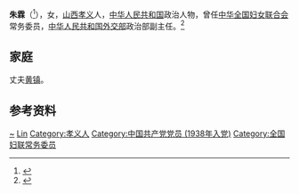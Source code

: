 {{Otheruses|other=名为朱霖的其他人物|朱霖}}
'''朱霖'''（{{bd|1920年|2月16日|2021年|4月12日|catIdx=Zhu}}<ref>{{Cite web|title=新中国第一代大使夫人，黄镇之妻朱霖逝世，享年101岁|url=https://mp.weixin.qq.com/s/g5v6o79i4G7x4IUhu0yacw|accessdate=2021-04-18|date=2021-04-13|work=微信公众平台|publisher=红船杂志|language=zh|archive-date=2021-05-06|archive-url=https://web.archive.org/web/20210506090702/https://mp.weixin.qq.com/s/g5v6o79i4G7x4IUhu0yacw|dead-url=no}}</ref>），女，[[山西|山西]][[孝义|孝义]]人，[[中华人民共和国|中华人民共和国]]政治人物，曾任[[中华全国妇女联合会|中华全国妇女联合会]]常务委员，[[中华人民共和国外交部|中华人民共和国外交部]]政治部副主任。<ref>{{Cite web|title=大使夫人朱霖|url=http://www.xiaoyi.gov.cn/zjxy/dfzyj/dqxx/201803/t20180322_765998.shtml|accessdate=2020-10-17|work=孝义市人民政府|archive-date=2020-10-18|archive-url=https://web.archive.org/web/20201018050433/http://www.xiaoyi.gov.cn/zjxy/dfzyj/dqxx/201803/t20180322_765998.shtml|dead-url=no}}</ref>

== 家庭 ==
丈夫[[黄镇|黄镇]]。

== 参考资料 ==
{{reflist}}

{{中国人物小作品}}
{{中华全国妇女联合会第四届执行委员会}}

{{Authority control}}
{{DEFAULTSORT:Zhu朱}}
[[Category:文姓|~]]
[[Category:朱姓|Lin]]
[[Category:孝义人|Category:孝义人]]
[[Category:中国共产党党员_(1938年入党)|Category:中国共产党党员 (1938年入党)]]
[[Category:全国妇联常务委员|Category:全国妇联常务委员]]